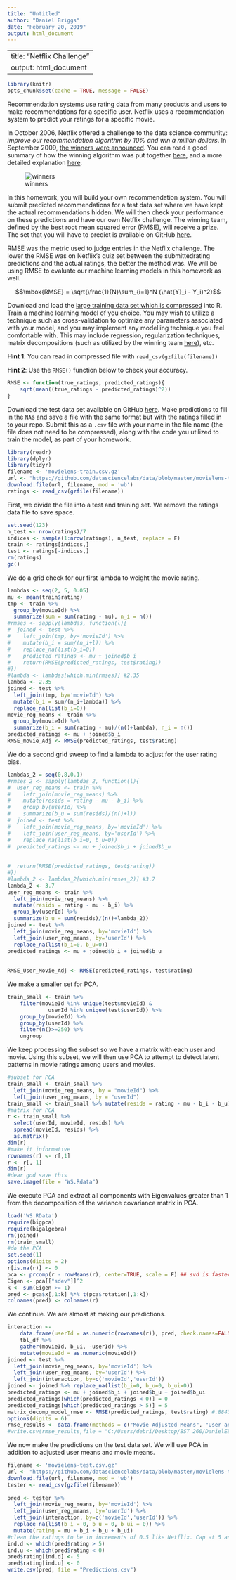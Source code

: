 ```yaml
---
title: "Untitled"
author: "Daniel Briggs"
date: "February 20, 2019"
output: html_document
---
```


---
title: "Netflix Challenge"
output: html_document
---

```r
library(knitr)
opts_chunk$set(cache = TRUE, message = FALSE)
```

Recommendation systems use rating data from many products and users to make recommendations for a specific user. Netflix uses a recommendation system to predict your ratings for a specific movie.

In October 2006, Netflix offered a challenge to the data science community: _improve our recommendation algorithm by 10% and win a million dollars_. In September 2009, [the winners were announced](http://bits.blogs.nytimes.com/2009/09/21/netflix-awards-1-million-prize-and-starts-a-new-contest/). You can read a good summary of how the winning algorithm was put together [here](http://blog.echen.me/2011/10/24/winning-the-netflix-prize-a-summary/), and a more detailed explanation [here](http://www.netflixprize.com/assets/GrandPrize2009_BPC_BellKor.pdf).

![winners](http://graphics8.nytimes.com/images/2009/09/21/technology/netflixawards.480.jpg)

In this homework, you will build your own recommendation system. You will submit predicted recommendations for a test data set where we have kept the actual recommendations hidden. We will then check your performance on these predictions and have our own Netflix challenge. The winning team, defined by the best root mean squared error (RMSE), will receive a prize. The set that you will have to predict is available on GitHub [here](https://github.com/datasciencelabs/data/blob/master/movielens-test.csv.gz).

RMSE was the metric used to judge entries in the Netflix challenge. The lower the RMSE was on Netflix's quiz set between the submittedrating predictions and the actual ratings, the better the method was. We will be using RMSE to evaluate our machine learning models in  this homework as well.

$$\mbox{RMSE} = \sqrt{\frac{1}{N}\sum_{i=1}^N (\hat{Y}_i - Y_i)^2}$$

Download and load the [large training data set which is compressed](https://github.com/datasciencelabs/data/blob/master/movielens-train.csv.gz) into R. Train a machine learning model of you choice. You may wish to utilize a technique such as cross-validation to optimize any parameters associated with your model, and you may implement any modelling technique you feel comfortable with. This may include regression, regularization techniques, matrix decompositions (such as utilized by the winning team [here](http://www.netflixprize.com/assets/ProgressPrize2008_BellKor.pdf)), etc.

**Hint 1**: You can read in compressed file with `read_csv(gzfile(filename))`

**Hint 2**: Use the `RMSE()` function below to check your accuracy.
```r
RMSE <- function(true_ratings, predicted_ratings){
    sqrt(mean((true_ratings - predicted_ratings)^2))
}
```

Download the test data set available on GitHub [here](https://github.com/datasciencelabs/data/blob/master/movielens-test.csv.gz). Make predictions to fill in the `NA`s and save a file with the same format but with the ratings filled in to your repo. Submit this as a `.csv` file with your name in the file name (the file does not need to be compressed), along with the code you utilized to train the model, as part of your homework. 


```r
library(readr)
library(dplyr)
library(tidyr)
filename <- 'movielens-train.csv.gz'
url <- "https://github.com/datasciencelabs/data/blob/master/movielens-train.csv.gz?raw=true"
download.file(url, filename, mod = 'wb')
ratings <- read_csv(gzfile(filename))
```



First, we divide the file into a test and training set. We remove the ratings data file to save space. 



```r
set.seed(123)
n_test <- nrow(ratings)/7
indices <- sample(1:nrow(ratings), n_test, replace = F)
train <- ratings[indices,]
test <- ratings[-indices,]
rm(ratings)
gc()
```



We do a grid check for our first lambda to weight the movie rating.



```r
lambdas <- seq(2, 5, 0.05)
mu <- mean(train$rating)
tmp <- train %>% 
  group_by(movieId) %>% 
  summarize(sum = sum(rating - mu), n_i = n())
#rmses <- sapply(lambdas, function(l){
#  joined <- test %>% 
#    left_join(tmp, by='movieId') %>% 
#    mutate(b_i = sum/(n_i+l)) %>%
#    replace_na(list(b_i=0))
#    predicted_ratings <- mu + joined$b_i
#    return(RMSE(predicted_ratings, test$rating))
#})
#lambda <- lambdas[which.min(rmses)] #2.35
lambda <- 2.35
joined <- test %>% 
  left_join(tmp, by='movieId') %>% 
  mutate(b_i = sum/(n_i+lambda)) %>%
  replace_na(list(b_i=0))
movie_reg_means <- train %>% 
  group_by(movieId) %>% 
  summarize(b_i = sum(rating - mu)/(n()+lambda), n_i = n())
predicted_ratings <- mu + joined$b_i
RMSE_movie_Adj <- RMSE(predicted_ratings, test$rating)
```



We do a second grid sweep to find a lambda to adjust for the user rating bias. 



```r
lambdas_2 = seq(0,8,0.1)
#rmses_2 <- sapply(lambdas_2, function(l){
#  user_reg_means <- train %>% 
#    left_join(movie_reg_means) %>%
#    mutate(resids = rating - mu - b_i) %>% 
#    group_by(userId) %>%
#    summarize(b_u = sum(resids)/(n()+l))
#  joined <- test %>% 
#    left_join(movie_reg_means, by='movieId') %>% 
#    left_join(user_reg_means, by='userId') %>% 
#    replace_na(list(b_i=0, b_u=0))
#  predicted_ratings <- mu + joined$b_i + joined$b_u
  
  
#  return(RMSE(predicted_ratings, test$rating))
#})
#lambda_2 <- lambdas_2[which.min(rmses_2)] #3.7
lambda_2 <- 3.7
user_reg_means <- train %>% 
  left_join(movie_reg_means) %>%
  mutate(resids = rating - mu - b_i) %>% 
  group_by(userId) %>%
  summarize(b_u = sum(resids)/(n()+lambda_2))
joined <- test %>% 
  left_join(movie_reg_means, by='movieId') %>% 
  left_join(user_reg_means, by='userId') %>% 
  replace_na(list(b_i=0, b_u=0))
predicted_ratings <- mu + joined$b_i + joined$b_u
  
  
RMSE_User_Movie_Adj <- RMSE(predicted_ratings, test$rating)
```



We make a smaller set for PCA.



```r
train_small <- train %>% 
    filter(movieId %in% unique(test$movieId) &
             userId %in% unique(test$userId)) %>%
    group_by(movieId) %>% 
    group_by(userId) %>% 
    filter(n()>=250) %>% 
    ungroup  
```



We keep processing the subset so we have a matrix with each user and movie. Using this subset, we will then use PCA to attempt to detect latent patterns in movie ratings among users and movies.


```r
#subset for PCA
train_small <- train_small %>% 
  left_join(movie_reg_means, by = "movieId") %>% 
  left_join(user_reg_means, by = "userId")
train_small <- train_small %>% mutate(resids = rating - mu - b_i - b_u)
#matrix for PCA 
r <- train_small %>% 
  select(userId, movieId, resids) %>%
  spread(movieId, resids) %>%
  as.matrix()
dim(r)
#make it informative
rownames(r) <- r[,1]
r <- r[,-1]
dim(r)
#dear god save this 
save.image(file = "WS.Rdata")
```


We execute PCA and extract all components with Eigenvalues greater than 1 from the decomposition of the variance covariance matrix in PCA.  



```r
load('WS.RData')
require(bigpca)
require(bigalgebra)
rm(joined)
rm(train_small)
#do the PCA
set.seed(1)
options(digits = 2)
r[is.na(r)] <- 0
pca <- prcomp(r - rowMeans(r), center=TRUE, scale = F) ## svd is faster here
Eigen <- pca[["sdev"]]^2
k <- sum(Eigen >= 1)
pred <- pca$x[,1:k] %*% t(pca$rotation[,1:k])
colnames(pred) <- colnames(r)
```



We continue. We are almost at making our predictions. 



```r
interaction <- 
    data.frame(userId = as.numeric(rownames(r)), pred, check.names=FALSE) %>% 
    tbl_df %>%
    gather(movieId, b_ui, -userId) %>% 
    mutate(movieId = as.numeric(movieId))
joined <- test %>% 
  left_join(movie_reg_means, by='movieId') %>% 
  left_join(user_reg_means, by='userId') %>% 
  left_join(interaction, by=c('movieId','userId')) 
joined <- joined %>% replace_na(list(b_i=0, b_u=0, b_ui=0))
predicted_ratings <- mu + joined$b_i + joined$b_u + joined$b_ui
predicted_ratings[which(predicted_ratings < 0)] = 0
predicted_ratings[which(predicted_ratings > 5)] = 5
matrix_decomp_model_rmse <- RMSE(predicted_ratings, test$rating) #.884301705400914
options(digits = 6)
rmse_results <- data.frame(methods = c("Movie Adjusted Means", "User and Movie Adjusted Means", "PCA Matrix Decomposition"), results = c(RMSE_movie_Adj, RMSE_User_Movie_Adj, matrix_decomp_model_rmse))
#write.csv(rmse_results,file = "C:/Users/debri/Desktop/BST 260/DanielEBriggs-2017HW6/ResultsRMSE.csv")
```


We now make the predictions on the test data set. We will use PCA in addition to adjusted user means and movie means.



```r
filename <- 'movielens-test.csv.gz'
url <- "https://github.com/datasciencelabs/data/blob/master/movielens-test.csv.gz?raw=true"
download.file(url, filename, mod = 'wb')
tester <- read_csv(gzfile(filename))
  
pred <- tester %>%   
  left_join(movie_reg_means, by='movieId') %>% 
  left_join(user_reg_means, by='userId') %>% 
  left_join(interaction, by=c('movieId','userId')) %>% 
  replace_na(list(b_i = 0, b_u = 0, b_ui = 0)) %>%
  mutate(rating = mu + b_i + b_u + b_ui)
#clean the ratings to be in increments of 0.5 like Netflix. Cap at 5 and minimize at 0.
ind.d <- which(pred$rating > 5)
ind.u <- which(pred$rating < 0)
pred$rating[ind.d] <- 5
pred$rating[ind.u] <- 0
write.csv(pred, file = "Predictions.csv")
```

